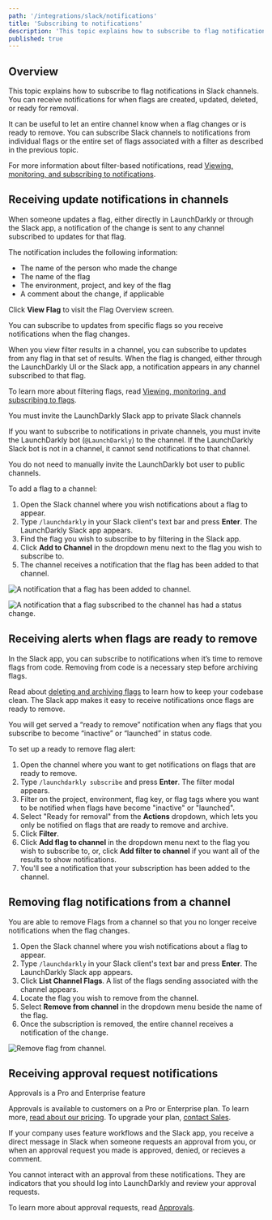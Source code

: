 ```yaml
---
path: '/integrations/slack/notifications'
title: 'Subscribing to notifications'
description: 'This topic explains how to subscribe to flag notifications in Slack channels. You can subscribe Slack channels to notifications from individual flags or the entire set of flags associated with a filter as described in the previous topic.'
published: true
---
```


## Overview

This topic explains how to subscribe to flag notifications in Slack channels. You can receive notifications for when flags are created, updated, deleted, or ready for removal.

It can be useful to let an entire channel know when a flag changes or is ready to remove. You can subscribe Slack channels to notifications from individual flags or the entire set of flags associated with a filter as described in the previous topic.

For more information about filter-based notifications, read [Viewing, monitoring, and subscribing to notifications](/integrations/slack/managing).

## Receiving update notifications in channels

When someone updates a flag, either directly in LaunchDarkly or through the Slack app, a notification of the change is sent to any channel subscribed to updates for that flag.

The notification includes the following information:

- The name of the person who made the change
- The name of the flag
- The environment, project, and key of the flag
- A comment about the change, if applicable

Click **View Flag** to visit the Flag Overview screen.

You can subscribe to updates from specific flags so you receive notifications when the flag changes.

When you view filter results in a channel, you can subscribe to updates from any flag in that set of results. When the flag is changed, either through the LaunchDarkly UI or the Slack app, a notification appears in any channel subscribed to that flag.

To learn more about filtering flags, read [Viewing, monitoring, and subscribing to flags](/integrations/slack/managing).

<Callout intent="info">
  <CalloutTitle>You must invite the LaunchDarkly Slack app to private Slack channels</CalloutTitle>
  <CalloutDescription>

If you want to subscribe to notifications in private channels, you must invite the LaunchDarkly bot (`@LaunchDarkly`) to the channel. If the LaunchDarkly Slack bot is not in a channel, it cannot send notifications to that channel.

You do not need to manually invite the LaunchDarkly bot user to public channels.

  </CalloutDescription>
</Callout>

To add a flag to a channel:

1. Open the Slack channel where you wish notifications about a flag to appear.
2. Type `/launchdarkly` in your Slack client's text bar and press **Enter**. The LaunchDarkly Slack app appears.
3. Find the flag you wish to subscribe to by filtering in the Slack app.
4. Click **Add to Channel** in the dropdown menu next to the flag you wish to subscribe to.
5. The channel receives a notification that the flag has been added to that channel.

![A notification that a flag has been added to channel.](../../images/slack-flag-notifications.png)


![A notification that a flag subscribed to the channel has had a status change.](../../images/slack-flag-change.png)

## Receiving alerts when flags are ready to remove

In the Slack app, you can subscribe to notifications when it’s time to remove flags from code. Removing from code is a necessary step before archiving flags.

Read about [deleting and archiving flags](/home/code/flag-archive) to learn how to keep your codebase clean. The Slack app makes it easy to receive notifications once flags are ready to remove.

You will get served a “ready to remove” notification when any flags that you subscribe to become “inactive” or “launched” in status code.

To set up a ready to remove flag alert:

1. Open the channel where you want to get notifications on flags that are ready to remove.
2. Type `/launchdarkly subscribe` and press **Enter**. The filter modal appears.
3. Filter on the project, environment, flag key, or flag tags where you want to be notified when flags have become "inactive" or "launched".
4. Select "Ready for removal" from the **Actions** dropdown, which lets you only be notified on flags that are ready to remove and archive.
5. Click **Filter**.
6. Click **Add flag to channel** in the dropdown menu next to the flag you wish to subscribe to, or, click **Add filter to channel** if you want all of the results to show notifications.
7. You'll see a notification that your subscription has been added to the channel.

## Removing flag notifications from a channel

You are able to remove Flags from a channel so that you no longer receive notifications when the flag changes.

1. Open the Slack channel where you wish notifications about a flag to appear.
2. Type `/launchdarkly` in your Slack client's text bar and press **Enter**. The LaunchDarkly Slack app appears.
3. Click **List Channel Flags**. A list of the flags sending associated with the channel appears.
4. Locate the flag you wish to remove from the channel.
5. Select **Remove from channel** in the dropdown menu beside the name of the flag.
6. Once the subscription is removed, the entire channel receives a notification of the change.

![Remove flag from channel.](../../images/slack-view-flag-details.png)

## Receiving approval request notifications

<Callout intent="primary">
<CalloutTitle>Approvals is a Pro and Enterprise feature</CalloutTitle>
<CalloutDescription>

Approvals is available to customers on a Pro or Enterprise plan. To learn more, [read about our pricing](https://launchdarkly.com/pricing/). To upgrade your plan, [contact Sales](https://launchdarkly.com/contact-sales/).

</CalloutDescription>
</Callout>

If your company uses feature workflows and the Slack app, you receive a direct message in Slack when someone requests an approval from you, or when an approval request you made is approved, denied, or recieves a comment.

You cannot interact with an approval from these notifications. They are indicators that you should log into LaunchDarkly and review your approval requests.

To learn more about approval requests, read [Approvals](/home/feature-workflows/approvals).
